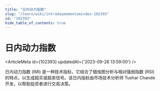 ```yaml
---
title: "日内动力指数"
slug: "/learn/wiki/intradaymomentumindex-102393"
id: "102393"
hide_table_of_contents: true
---
```



# 日内动力指数

<ArticleMeta id={102393} updatedAt={'2023-09-26 13:59:00'} />
<div className='border-solid border-b border-t-0 my-4 border-[var(--ifm-color-gray-300)]' />

日内动力指数 (IMI) 是一种技术指标，它结合了蜡烛图分析与相对强弱指数 (RSI) 的特点，以生成超买或超卖信号。该日内指标由市场技术分析师 Tushar Chande 开发，以帮助投资者进行交易决策。
